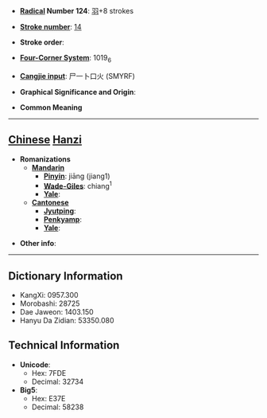 * '''[[Wiktionary:Chinese radical index| Radical]] Number 124''': [[Wiktionary:Chinese radical index 羽|羽]]+8 strokes

* '''[[Wiktionary:Chinese total strokes index|Stroke number]]''': [[Wiktionary:Chinese total strokes index 14|14]]

* '''Stroke order''': 

* '''[[Wiktionary:Chinese four corner index|Four-Corner System]]''': 1019<sub>6</sub>

* '''[[Wiktionary:Chinese Cangjie index|Cangjie input]]''': 尸一卜口火 (SMYRF)

* '''Graphical Significance and Origin''': 

* '''Common Meaning'''

----

== [[Chinese]] [[Hanzi]] ==

* '''Romanizations'''
** '''[[Mandarin]]'''
*** '''[[Pinyin]]''': jiāng (jiang1)
*** '''[[Wade-Giles]]''': chiang<sup>1</sup>
*** '''[[Yale]]''': 
** '''[[Cantonese]]'''
*** '''[[Jyutping]]''':
*** '''[[Penkyamp]]''': 
*** '''[[Yale]]''': 

* '''Other info''': 

----

== Dictionary Information ==

* KangXi: 0957.300
* Morobashi: 28725
* Dae Jaweon: 1403.150
* Hanyu Da Zidian: 53350.080

== Technical Information ==

* '''Unicode''':
** Hex: 7FDE
** Decimal: 32734
* '''Big5''':
** Hex: E37E
** Decimal: 58238